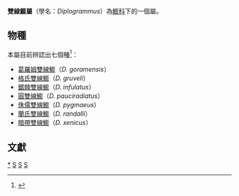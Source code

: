 {{魚銜}}
{{Automatic taxobox
| taxon = Diplogrammus
| image = KobuNRf.jpg
| image_caption = [[暗帶雙線䲗|暗帶雙線䲗]]（''D. xenicus''）
| authority = [[西奧多·吉爾|T. N. Gill]], 1865
|type_species = ''Diplogrammus goramensis''
|type_species_authority = Bleeker, 1858
}}

'''雙線䲗屬'''（學名：''Diplogrammus''）為[[䲗科|䲗科]]下的一個屬。

==物種==
本屬目前辨認出七個種<ref>{{FishBase genus|genus=Diplogrammus|month=6|year=2014}}</ref>：
*[[葛羅姆雙線䲗|葛羅姆雙線䲗]]（''D. goramensis''）
*[[格氏雙線䲗|格氏雙線䲗]]（''D. gruveli''）
*[[鋸棘雙線䲗|鋸棘雙線䲗]]（''D. infulatus''）
*[[圓雙線䲗|圓雙線䲗]]（''D. pauciradiatus''）
*[[侏儒雙線䲗|侏儒雙線䲗]]（''D. pygmaeus''）
*[[蘭氏雙線䲗|蘭氏雙線䲗]]（''D. randalli''）
*[[暗帶雙線䲗|暗帶雙線䲗]]（''D. xenicus''）

==文獻==
{{reflist}}

{{commons|Diplogrammus}}
{{Taxonbar|from=Q5258148}}

[[Category:雙線䲗屬|*]]
[[Category:䲗科|S]]
[[Category:䲗亞目|S]]
[[Category:1858年描述的分类群|S]]